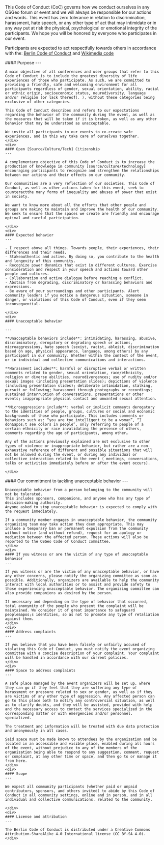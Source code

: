 
<Heading label="Code of Conduct" color="red" />

This Code of Conduct (CoC) governs how we conduct ourselves in any OSGeo forum or event and we will always be responsible for our actions and words. This event has zero tolerance in relation to discrimination, harassment, hate speech, or any other type of act that may intimidate or in any way put at risk the physical, psychological or emotional integrity of the participants. We hope you will be honored by everyone who participates in our event.

Participants are expected to act respectfully towards others in accordance with the: [Berlin Code of Conduct](https://berlincodeofconduct.org/) and [Wikimedia code](https://meta.wikimedia.org/wiki/Friendly_space_policies/pt-br)


<div class="grid grid-cols-1 sm:grid-cols-2 sm:space-x-4 mt-8">
  <div class="flex-row space-y-6">
    <div>
    #### Purpose
    ---

    A main objective of all conferences and user groups that refer to this Code of Conduct is to include the greatest diversity of life experiences of those who participate. As such, we are committed to providing a friendly, safe and welcoming environment for all participants regardless of gender, sexual orientation, ability, racial or ethnic origin, socioeconomic status, neurodiversity, language and/or religion (or lack thereof). ), without these categories being exclusive of other categories.

    This Code of Conduct describes and refers to our expectations regarding the behavior of the community during the event, as well as the measures that will be taken if it is broken, as well as any other behavior that may be understood as unacceptable.

    We invite all participants in our events to co-create safe experiences, and in this way take care of ourselves together.
    </div>
    <div>
    #### Open [Source/Culture/Tech] Citizenship
    ---

    A complementary objective of this Code of Conduct is to increase the production of knowledge in community [source/culture/technology] encouraging participants to recognize and strengthen the relationships between our actions and their effects on our community.

    Our communities are a very reflection of our societies. This Code of Conduct, as well as other actions taken for this event, seek to counteractthe many forms of inequality and abuses of power that exist in society.

    We want to know more about all the efforts that other people and groups are making to maintain and improve the health of our community. We seek to ensure that the spaces we create are friendly and encourage optimal and careful participation.

    </div>
    <div>
    #### Expected behavior
    ---

    - I respect above all things. Towards people, their experiences, their differences and their needs.
    - Stakeauthentic and active. By doing so, you contribute to the health and longevity of this community.
    - Recognize power dynamics that exist in different cultures. Exercise consideration and respect in your speech and actions toward other people and cultures.
    - Collaboration and active dialogue before reaching a conflict.
    - Abstain from degrading, discriminatory or harassing behaviors and expressions.
    - Be aware of your surroundings and other participants. Alert community leaders if you notice a dangerous situation, someone in danger, or violations of this Code of Conduct, even if they seem inconsequential.

    </div>
    <div>
    #### Unacceptable behavior

    ---

    **Unacceptable behaviors include**: intimidating, harassing, abusive, discriminatory, derogatory or degrading speech or actions, microaggressions, hate speech (sexist, racist, ableist, discrimination based on age, physical appearance, language, among others) by any participant in our community. Whether within the context of the event, or in individual and collective communications and interactions.

    **Harassment includes**: harmful or disruptive verbal or written comments related to gender, sexual orientation, race/ethnicity, religion or diverse abilities, neurodivergences; use of nudity and/or sexual images (including presentation slides); depictions of violence (including presentation slides); deliberate intimidation, stalking, pursuit or following; harassment through photographs or recordings; sustained interruption of conversations, presentations or other events; inappropriate physical contact and unwanted sexual attention.

    **Microaggressions include**: verbal or implicit comments derogatory to the identities of people, groups, cultures or social and economic backgrounds of those who participate. This includes comments or behaviors such as: “you are too intelligent to be a woman”, “I don&apos;t see colors in people”, only referring to people of a certain ethnicity or race invalidating the presence of others, comments regarding the age of participants, among other…

    Any of the actions previously explained are not exclusive to other types of violence or inappropriate behavior, but rather are a non-exhaustive reference of different and possible situations that will not be allowed during the event, or during any individual or collective interaction related to the event ( meetings, conversations, talks or activities immediately before or after the event occurs).

    </div>
  </div>
  <div class="flex-row space-y-6">
    <div>
    #### Our commitment to tackling unacceptable behavior
    ---

    Unacceptable behavior from a person belonging to the community will not be tolerated.
    This includes sponsors, companions, and anyone who has any type of decision-making authority.
    Anyone asked to stop unacceptable behavior is expected to comply with the request immediately.

    If a community member engages in unacceptable behavior, the community organizing team may take action they deem appropriate. This may include a temporary ban or permanent expulsion from the community without notice (and without refund), request for an apology or mediation between the affected person. These actions will also be reported to the OSGeo Code of Conduct committee.
    </div>
    <div>
    #### If you witness or are the victim of any type of unacceptable behavior
    ---

    If you witness or are the victim of any unacceptable behavior, or have any other concerns, please notify the organizing committee as soon as possible. Additionally, organizers are available to help the community interact with local authorities or to assist and provide safety to those experiencing unacceptable behavior. The organizing committee can also provide companions as desired by the person.

    If necessary and depending on the type of behavior that occurred, total anonymity of the people who present the complaint will be maintained. We consider it of great importance to safeguard people&apos;s identities, so as not to promote any type of retaliation against them.
    </div>
    <div>
    #### Address complaints
    ---

    If you believe that you have been falsely or unfairly accused of violating this Code of Conduct, you must notify the event organizing committee with a concise description of your complaint. Your complaint will be handled in accordance with our current policies.
    </div>
    <div>
    #### Space to address complaints
    ---

    A safe place managed by the event organizers will be set up, where they can go if they feel that they are suffering any type of harassment or pressure related to sex or gender, as well as if they are victims of any other type of aggression. Any affected person can go to this place both to notify any controversial situation, as well as to clarify doubts, and they will be assisted, provided with help and the necessary access to contact the services specialized in the corresponding matter or with emergencies and/or personnel. specialized.

    The treatment and information will be treated with due data protection and anonymously in all cases.

    Said space must be made known to attendees by the organization and be located in an accessible and visible place, enabled during all hours of the event, without prejudice to any of the members of the organization being able to respond to any suggestion. comment, request or complaint, at any other time or space, and then go to or manage it from here.
    </div>
    <div>
    #### Scope
    ---

    We expect all community participants (whether paid or unpaid contributors, sponsors, and others invited) to abide by this Code of Conduct in all community settings, online and in person, and in all individual and collective communications. related to the community.

    </div>
    <div>
    #### License and attribution
    ---

    The Berlin Code of Conduct is distributed under a Creative Commons Attribution-ShareAlike 4.0 International license (CC BY-SA 4.0).
    </div>
  </div>
</div>
